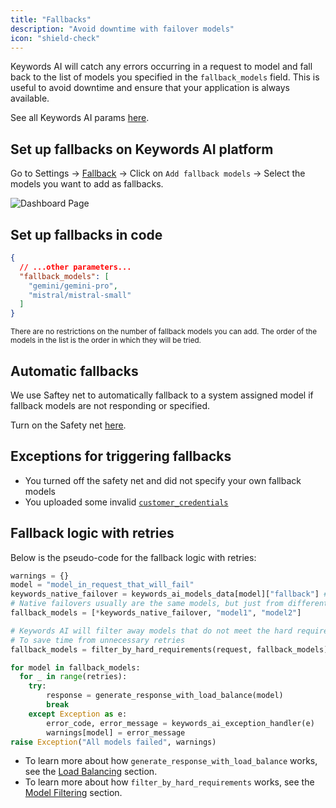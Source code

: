 ```yaml
---
title: "Fallbacks"
description: "Avoid downtime with failover models"
icon: "shield-check"
---
```


Keywords AI will catch any errors occurring in a request to model and fall back to the list of models you specified in the `fallback_models` field. This is useful to avoid downtime and ensure that your application is always available.

See all Keywords AI params [here](/api-endpoints/proxy-endpoints/chat-completions#keywords-ai-parameters).

## Set up fallbacks on Keywords AI platform
Go to Settings -> [Fallback](https://platform.keywordsai.co/platform/api/fallback) -> Click on `Add fallback models` -> Select the models you want to add as fallbacks.

<img src="/images/api-features/fallback.jpg" alt="Dashboard Page"/>

## Set up fallbacks in code

```json
{
  // ...other parameters...
  "fallback_models": [
    "gemini/gemini-pro",
    "mistral/mistral-small"
  ]
}
```

<sub>There are no restrictions on the number of fallback models you can add. The order of the models in the list is the order in which they will be tried.</sub>
## Automatic fallbacks

We use Saftey net to automatically fallback to a system assigned model if fallback models are not responding or specified.

Turn on the Safety net [here](https://platform.keywordsai.co/platform/api/fallback).

## Exceptions for triggering fallbacks
- You turned off the safety net and did not specify your own fallback models
- You uploaded some invalid [`customer_credentials`](/integration/own-api-keys)

## Fallback logic with retries

Below is the pseudo-code for the fallback logic with retries:

```python
warnings = {}
model = "model_in_request_that_will_fail"
keywords_native_failover = keywords_ai_models_data[model]["fallback"] # A slice of data from our database for the native failover
# Native failovers usually are the same models, but just from different providers, they are optimally ranked to reduce cost and latency
fallback_models = [*keywords_native_failover, "model1", "model2"]

# Keywords AI will filter away models that do not meet the hard requirements of the request (function_calling support, etc.)
# To save time from unnecessary retries
fallback_models = filter_by_hard_requirements(request, fallback_models)

for model in fallback_models:
  for _ in range(retries):
    try:
        response = generate_response_with_load_balance(model)
        break
    except Exception as e:
        error_code, error_message = keywords_ai_exception_handler(e)
        warnings[model] = error_message
raise Exception("All models failed", warnings)
```

- To learn more about how `generate_response_with_load_balance` works, see the [Load Balancing](/platform-features/load-balancing) section.
- To learn more about how `filter_by_hard_requirements` works, see the [Model Filtering](/platform-features/model-filtering) section.